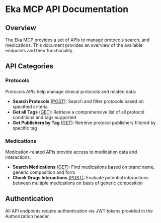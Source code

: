 # Eka MCP API Documentation

## Overview

The Eka MCP provides a set of APIs to manage protocols search, and medications.
This document provides an overview of the available endpoints and their functionality.

## API Categories

### Protocols

Protocols APIs help manage clinical protocols and related data:

- **Search Protocols** [(POST)](/api-reference/eka_mcp/protocols/search): Search and filter protocols based on specified criteria
- **Get all Tags** [(GET)](/api-reference/eka_mcp/protocols/tags): Retrieve a comprehensive list of all protocol conditions and tags supported
- **Get Publishers by Tag** [(GET)](/api-reference/eka_mcp/protocols/tags): Retrieve protocol publishers filtered by specific tag

### Medications

Medication-related APIs provide access to medication data and interactions:

- **Search Medications** [(GET)](/api-reference/eka_mcp/medications/search): Find medications based on brand name, generic composition and form
- **Check Drugs Interactions** [(POST)](/api-reference/eka_mcp/protocols/interactions): Evaluate potential interactions between multiple medications
on basis of generic composition

## Authentication

All API endpoints require authentication via JWT tokens provided in the Authorization header.

